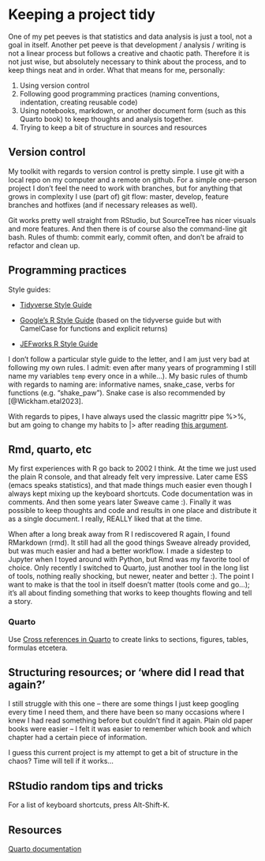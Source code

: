 # Keeping a project tidy

One of my pet peeves is that statistics and data analysis is just a tool, not a goal in itself. Another pet peeve is that development / analysis / writing is not a linear process but follows a creative and chaotic path. Therefore it is not just wise, but absolutely necessary to think about the process, and to keep things neat and in order. What that means for me, personally:

1.  Using version control
2.  Following good programming practices (naming conventions, indentation, creating reusable code)
3.  Using notebooks, markdown, or another document form (such as this Quarto book) to keep thoughts and analysis together.
4.  Trying to keep a bit of structure in sources and resources

## Version control

My toolkit with regards to version control is pretty simple. I use git with a local repo on my computer and a remote on github. For a simple one-person project I don't feel the need to work with branches, but for anything that grows in complexity I use (part of) git flow: master, develop, feature branches and hotfixes (and if necessary releases as well).

Git works pretty well straight from RStudio, but SourceTree has nicer visuals and more features. And then there is of course also the command-line git bash. Rules of thumb: commit early, commit often, and don't be afraid to refactor and clean up.

## Programming practices

Style guides:

-   [Tidyverse Style Guide](https://style.tidyverse.org/index.html)

-   [Google's R Style Guide](https://google.github.io/styleguide/Rguide.html) (based on the tidyverse guide but with CamelCase for functions and explicit returns)

-   [JEFworks R Style Guide](https://jef.works/R-style-guide/)

I don't follow a particular style guide to the letter, and I am just very bad at following my own rules. I admit: even after many years of programming I still name my variables `temp` every once in a while...). My basic rules of thumb with regards to naming are: informative names, snake_case, verbs for functions (e.g. "shake_paw"). Snake case is also recommended by [@Wickham.etal2023].

With regards to pipes, I have always used the classic magrittr pipe %\>%, but am going to change my habits to \|\> after reading [this argument](https://r4ds.hadley.nz/data-transform#sec-the-pipe).

## Rmd, quarto, etc

My first experiences with R go back to 2002 I think. At the time we just used the plain R console, and that already felt very impressive. Later came ESS (emacs speaks statistics), and that made things much easier even though I always kept mixing up the keyboard shortcuts. Code documentation was in comments. And then some years later Sweave came :). Finally it was possible to keep thoughts and code and results in one place and distribute it as a single document. I really, REALLY liked that at the time.

When after a long break away from R I rediscovered R again, I found RMarkdown (rmd). It still had all the good things Sweave already provided, but was much easier and had a better workflow. I made a sidestep to Jupyter when I toyed around with Python, but Rmd was my favorite tool of choice. Only recently I switched to Quarto, just another tool in the long list of tools, nothing really shocking, but newer, neater and better :). The point I want to make is that the tool in itself doesn't matter (tools come and go...); it's all about finding something that works to keep thoughts flowing and tell a story.

### Quarto

Use [Cross references in Quarto](https://quarto.org/docs/authoring/cross-references.html) to create links to sections, figures, tables, formulas etcetera.

## Structuring resources; or 'where did I read that again?'

I still struggle with this one -- there are some things I just keep googling every time I need them, and there have been so many occasions where I knew I had read something before but couldn't find it again. Plain old paper books were easier -- I felt it was easier to remember which book and which chapter had a certain piece of information.

I guess this current project is my attempt to get a bit of structure in the chaos? Time will tell if it works...

## RStudio random tips and tricks

For a list of keyboard shortcuts, press Alt-Shift-K.

## Resources

[Quarto documentation](https://quarto.org/docs/guide/)
